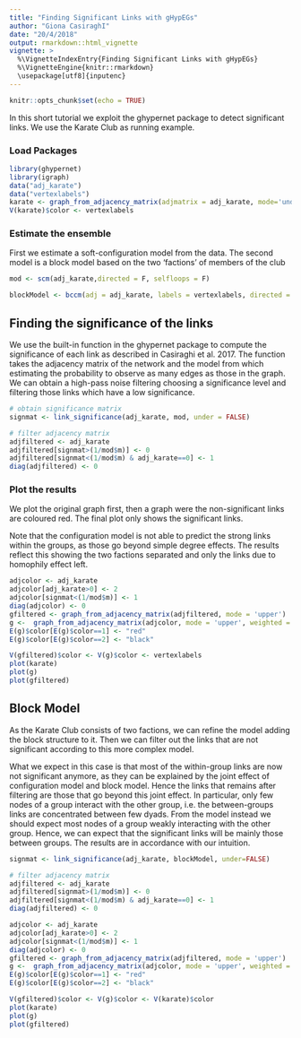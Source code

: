 ```yaml
---
title: "Finding Significant Links with gHypEGs"
author: "Giona CasiraghI"
date: "20/4/2018"
output: rmarkdown::html_vignette
vignette: >
  %\VignetteIndexEntry{Finding Significant Links with gHypEGs}
  %\VignetteEngine{knitr::rmarkdown}
  \usepackage[utf8]{inputenc}
---
```


```r
knitr::opts_chunk$set(echo = TRUE)
```

In this short tutorial we exploit the ghypernet package to detect significant links.
We use the Karate Club as running example.

### Load Packages

```r
library(ghypernet)
library(igraph)
data("adj_karate")
data("vertexlabels")
karate <- graph_from_adjacency_matrix(adjmatrix = adj_karate, mode='undirected', weighted=TRUE)
V(karate)$color <- vertexlabels
```

### Estimate the ensemble

First we estimate a soft-configuration model from the data.
The second model is a block model based on the two 'factions' of members of the club

```r
mod <- scm(adj_karate,directed = F, selfloops = F)

blockModel <- bccm(adj = adj_karate, labels = vertexlabels, directed = F, selfloops = F, homophily = F)
```

## Finding the significance of the links
We use the built-in function in the ghypernet package to compute the significance of each link as described in Casiraghi et al. 2017.
The function takes the adjacency matrix of the network and the model from which estimating the probability to observe as many edges as those in the graph.
We can obtain a high-pass noise filtering choosing a significance level and filtering those links which have a low significance.

```r
# obtain significance matrix
signmat <- link_significance(adj_karate, mod, under = FALSE)

# filter adjacency matrix
adjfiltered <- adj_karate
adjfiltered[signmat>(1/mod$m)] <- 0
adjfiltered[signmat<(1/mod$m) & adj_karate==0] <- 1
diag(adjfiltered) <- 0
```

### Plot the results

We plot the original graph first, then a graph were the non-significant links are coloured red.
The final plot only shows the significant links.

Note that the configuration model is not able to predict the strong links within the groups, as those go beyond simple degree effects.
The results reflect this showing the two factions separated and only the links due to homophily effect left.

```r
adjcolor <- adj_karate
adjcolor[adj_karate>0] <- 2
adjcolor[signmat<(1/mod$m)] <- 1
diag(adjcolor) <- 0
gfiltered <- graph_from_adjacency_matrix(adjfiltered, mode = 'upper')
g <-  graph_from_adjacency_matrix(adjcolor, mode = 'upper', weighted = 'color')
E(g)$color[E(g)$color==1] <- "red"
E(g)$color[E(g)$color==2] <- "black"

V(gfiltered)$color <- V(g)$color <- vertexlabels
plot(karate)
plot(g)
plot(gfiltered)
```


## Block Model
As the Karate Club consists of two factions, we can refine the model adding the block structure to it.
Then we can filter out the links that are not significant according to this more complex model.

What we expect in this case is that most of the within-group links are now not significant anymore, as they can be explained by the joint effect of configuration model and block model.
Hence the links that remains after filtering are those that go beyond this joint effect.
In particular, only few nodes of a group interact with the other group, i.e. the between-groups links are concentrated between few dyads.
From the model instead we should expect most nodes of a group weakly interacting with the other group.
Hence, we can expect that the significant links will be mainly those between groups.
The results are in accordance with our intuition.

```r
signmat <- link_significance(adj_karate, blockModel, under=FALSE)

# filter adjacency matrix
adjfiltered <- adj_karate
adjfiltered[signmat>(1/mod$m)] <- 0
adjfiltered[signmat<(1/mod$m) & adj_karate==0] <- 1
diag(adjfiltered) <- 0
```

```r
adjcolor <- adj_karate
adjcolor[adj_karate>0] <- 2
adjcolor[signmat<(1/mod$m)] <- 1
diag(adjcolor) <- 0
gfiltered <- graph_from_adjacency_matrix(adjfiltered, mode = 'upper')
g <-  graph_from_adjacency_matrix(adjcolor, mode = 'upper', weighted = 'color')
E(g)$color[E(g)$color==1] <- "red"
E(g)$color[E(g)$color==2] <- "black"

V(gfiltered)$color <- V(g)$color <- V(karate)$color
plot(karate)
plot(g)
plot(gfiltered)
```

